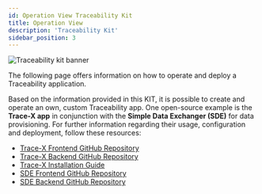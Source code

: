 ```yaml
---
id: Operation View Traceability Kit
title: Operation View
description: 'Traceability Kit'
sidebar_position: 3
---
```



![Traceability kit banner](@site/static/img/doc-traceability_header-minified.png)

<!--
Operation View  of the Kit.
-->
The following page offers information on how to operate and deploy a Traceability application.

Based on the information provided in this KIT, it is possible to create and operate an own, custom
Traceability app. One open-source example is the **Trace-X app** in conjunction with the **Simple
Data Exchanger (SDE)** for data provisioning. For further information regarding
their usage, configuration and deployment, follow these resources:

- [Trace-X Frontend GitHub Repository](https://github.com/eclipse-tractusx/traceability-foss)
- [Trace-X Backend GitHub Repository](https://github.com/eclipse-tractusx/traceability-foss-backend)
- [Trace-X Installation Guide](https://github.com/eclipse-tractusx/traceability-foss/blob/main/frontend/INSTALL.md)
- [SDE Frontend GitHub Repository](https://github.com/eclipse-tractusx/dft-frontend)
- [SDE Backend GitHub Repository](https://github.com/eclipse-tractusx/dft-backend)


<Notice components={props.components} />

